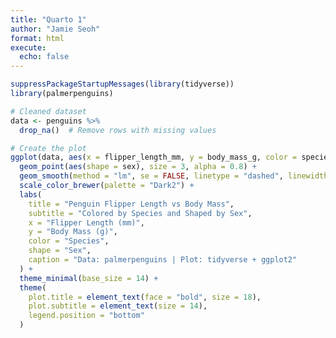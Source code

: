 ```yaml
---
title: "Quarto 1"
author: "Jamie Seoh"
format: html
execute: 
  echo: false
---
```


```r
suppressPackageStartupMessages(library(tidyverse))
library(palmerpenguins)

```



```r
# Cleaned dataset
data <- penguins %>% 
  drop_na()  # Remove rows with missing values

# Create the plot
ggplot(data, aes(x = flipper_length_mm, y = body_mass_g, color = species)) +
  geom_point(aes(shape = sex), size = 3, alpha = 0.8) +
  geom_smooth(method = "lm", se = FALSE, linetype = "dashed", linewidth = 0.8) +
  scale_color_brewer(palette = "Dark2") +
  labs(
    title = "Penguin Flipper Length vs Body Mass",
    subtitle = "Colored by Species and Shaped by Sex",
    x = "Flipper Length (mm)",
    y = "Body Mass (g)",
    color = "Species",
    shape = "Sex",
    caption = "Data: palmerpenguins | Plot: tidyverse + ggplot2"
  ) +
  theme_minimal(base_size = 14) +
  theme(
    plot.title = element_text(face = "bold", size = 18),
    plot.subtitle = element_text(size = 14),
    legend.position = "bottom"
  )


```
